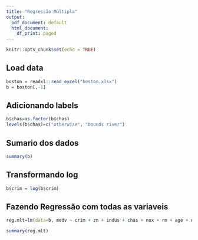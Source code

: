 ```yaml
---
title: "Regressão Múltipla"
output:
  pdf_document: default
  html_document:
    df_print: paged
---
```


```r
knitr::opts_chunk$set(echo = TRUE)
```

## Load data

```r
boston = readxl::read_excel("boston.xlsx")
b = boston[,-1]
```

## Adicionando labels

```r
b$chas=as.factor(b$chas)
levels(b$chas)=c("otherwise", "bounds river")
```

## Sumario dos dados 

```r
summary(b)
```


## Transformando log

```r
b$crim = log(b$crim)
```

## Fazendo Regressão com todas as variaveis

```r

reg.mlt=lm(data=b, medv ~ crim + zn + indus + chas + nox + rm + age + dis + rad + tax + ptratio + lstat)

summary(reg.mlt)

```







